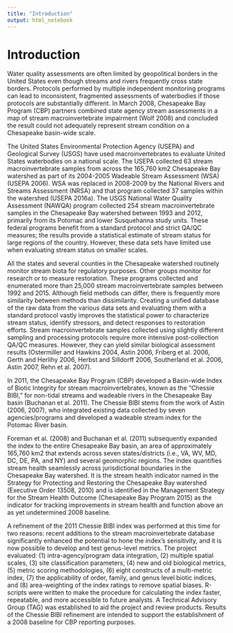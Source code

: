 ```yaml
---
title: "Introduction"
output: html_notebook
---
```


# Introduction

Water quality assessments are often limited by geopolitical borders in the United States even though streams and rivers frequently cross state borders. Protocols performed by multiple independent monitoring programs can lead to inconsistent, fragmented assessments of waterbodies if those protocols are substantially different. In March 2008, Chesapeake Bay Program (CBP) partners combined state agency stream assessments in a map of stream macroinvertebrate impairment (Wolf 2008) and concluded the result could not adequately represent stream condition on a Chesapeake basin-wide scale.

The United States Environmental Protection Agency (USEPA) and Geological Survey (USGS) have used macroinvertebrates to evaluate United States waterbodies on a national scale. The USEPA collected 63 stream macroinvertebrate samples from across the 165,760 km2 Chesapeake Bay watershed as part of its 2004-2005 Wadeable Stream Assessment (WSA) (USEPA 2006). WSA was replaced in 2008-2009 by the National Rivers and Streams Assessment (NRSA) and that program collected 37 samples within the watershed (USEPA 2016a). The USGS National Water Quality Assessment (NAWQA) program collected 254 stream macroinvertebrate samples in the Chesapeake Bay watershed between 1993 and 2012, primarily from its Potomac and lower Susquehanna study units. These federal programs benefit from a standard protocol and strict QA/QC measures; the results provide a statistical estimate of stream status for large regions of the country. However, these data sets have limited use when evaluating stream status on smaller scales.

All the states and several counties in the Chesapeake watershed routinely monitor stream biota for regulatory purposes. Other groups monitor for research or to measure restoration. These programs collected and enumerated more than 25,000 stream macroinvertebrate samples between 1992 and 2015. Although field methods can differ, there is frequently more similarity between methods than dissimilarity. Creating a unified database of the raw data from the various data sets and evaluating them with a standard protocol vastly improves the statistical power to characterize stream status, identify stressors, and detect responses to restoration efforts. Stream macroinvertebrate samples collected using slightly different sampling and processing protocols require more intensive post-collection QA/QC measures. However, they can yield similar biological assessment results (Ostermiller and Hawkins 2004, Astin 2006, Friberg et al. 2006, Gerth and Herlihy 2006, Herbst and Silldorff 2006, Southerland et al. 2006, Astin 2007, Rehn et al. 2007).

In 2011, the Chesapeake Bay Program (CBP) developed a Basin-wide Index of Biotic Integrity for stream macroinvertebrates, known as the “Chessie BIBI,” for non-tidal streams and wadeable rivers in the Chesapeake Bay basin (Buchanan et al. 2011). The Chessie BIBI stems from the work of Astin (2006, 2007), who integrated existing data collected by seven agencies/programs and developed a wadeable stream index for the Potomac River basin.

Foreman et al. (2008) and Buchanan et al. (2011) subsequently expanded the index to the entire Chesapeake Bay basin, an area of approximately 165,760 km2 that extends across seven states/districts (i.e., VA, WV, MD, DC, DE, PA, and NY) and several geomorphic regions. The index quantifies stream health seamlessly across jurisdictional boundaries in the Chesapeake Bay watershed. It is the stream health indicator named in the Strategy for Protecting and Restoring the Chesapeake Bay watershed (Executive Order 13508, 2010) and is identified in the Management Strategy for the Stream Health Outcome (Chesapeake Bay Program 2015) as the indicator for tracking improvements in stream health and function above an as yet undetermined 2008 baseline.

A refinement of the 2011 Chessie BIBI index was performed at this time for two reasons: recent additions to the stream macroinvertebrate database significantly enhanced the potential to hone the index’s sensitivity, and it is now possible to develop and test genus-level metrics. The project evaluated: (1) intra-agency/program data integration, (2) multiple spatial scales, (3) site classification parameters, (4) new and old biological metrics, (5) metric scoring methodologies, (6) eight constructs of a multi-metric index, (7) the applicability of order, family, and genus level biotic indices, and (8) area-weighting of the index ratings to remove spatial biases. R-scripts were written to make the procedure for calculating the index faster, repeatable, and more accessible to future analysts. A Technical Advisory Group (TAG) was established to aid the project and review products. Results of the Chessie BIBI refinement are intended to support the establishment of a 2008 baseline for CBP reporting purposes.